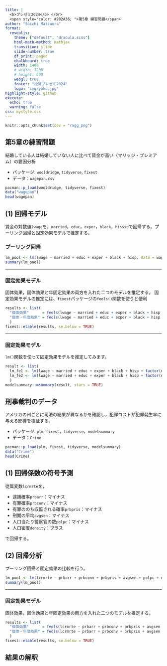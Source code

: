 ```yaml
---
title: |
  <b>プレゼミ2024</b> </br>
  <span style="color: #282A36; ">第5章 練習問題</span>
author: "Soichi Matsuura"
format:
  revealjs:
    theme: ["default", "dracula.scss"]
    html-math-method: mathjax
    transition: slide
    slide-number: true
    df_print: paged
    chalkboard: true
    width: 1400
    # width: 1200
    # height: 900
    webgl: true
    footer: "松浦プレゼミ2024"
    logo: "img/yoko.jpg"
highlight-style: github
execute:
  echo: true
  warning: false
css: mystyle.css
---
```


```r
knitr::opts_chunk$set(dev = "ragg_png")
```

## 第5章の練習問題

結婚している人は結婚していない人に比べて賃金が高い（マリッジ・プレミアム）の要因分析

- パッケージ: `wooldridge`, `tidyverse`, `fixest`
- データ：`wagepan.csv`

```r
pacman::p_load(wooldridge, tidyverse, fixest)
data("wagepan")
head(wagepan)
```

## (1) 回帰モデル

賃金の対数値`lwage`を，`married`，`educ`，`exper`，`black`，`hisssp`で回帰する。プーリング回帰と固定効果モデルで推定する。

### プーリング回帰


```r
lm_pool <- lm(lwage ~ married + educ + exper + black + hisp, data = wagepan)
summary(lm_pool)
```

---

### 固定効果モデル

固体効果，固体効果と年固定効果の両方を入れた二つのモデルを推定する。
固定効果モデルの推定には、`fixest`パッケージの`feols()`関数を使うと便利
```r
results <- list(
  "個体効果"      = feols(lwage ~ married + educ + exper + black + hisp | nr , data = wagepan),
  "個体・年度効果" = feols(lwage ~ married + educ + exper + black + hisp | nr + year, data = wagepan)
  )
fixest::etable(results, se.below = TRUE)
```

---

### 固定効果モデル

`lm()`関数を使って固定効果モデルを推定してみます。


```r
result <- list(
  lm_fe1 <- lm(lwage ~ married + educ + exper + black + hisp + factor(nr) + factor(year), data = wagepan),
  lm_fe2 <- lm(lwage ~ married + educ + exper + black + hisp + factor(nr) , data = wagepan)
  )
modelsummary::msummary(result, stars = TRUE)
```

##  刑事裁判のデータ

アメリカの州ごとに司法の結果が異なるかを確認し，犯罪コストが犯罪発生率に与える影響を検証する。

- パッケージ: `plm`, `fixest`，`tidyverse`，`modelsummary`
- データ：`Crime`


```r
pacman::p_load(plm, fixest, tidyverse, modelsummary)
data("Crime")
head(Crime)
```

## (1) 回帰係数の符号予測

従属変数`lcrmrte`を，

- 逮捕確率`prbarr`：マイナス
- 有罪確率`prbconv`：マイナス
- 有罪ののち収監される確率`prbpris`：マイナス
- 刑期の平均`avgsen`：マイナス
- 人口当たり警察官の数`polpc`：マイナス
- 人口密度`density`：プラス

で回帰する。

## (2) 回帰分析

プーリング回帰と固定効果の比較を行う。


```r
lm_pool <- lm(lcrmrte ~ prbarr + prbconv + prbpris + avgsen + polpc + density, data = Crime)
summary(lm_pool)
```

---

### 固定効果モデル

固体効果，固体効果と年固定効果の両方を入れた二つのモデルを推定する。

```r
results <- list(
  "個体効果"      = feols(lcrmrte ~ prbarr + prbconv + prbpris + avgsen + polpc + density | county, data = Crime),
  "個体・年度効果" = feols(lcrmrte ~ prbarr + prbconv + prbpris + avgsen + polpc + density | county + year, data = Crime)
  )
fixest::etable(results, se.below = TRUE)
```


## 結果の解釈


